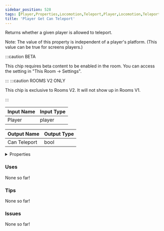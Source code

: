 ```yaml
---
sidebar_position: 528
tags: [Player,Properties,Locomotion,Teleport,Player,Locomotion,Teleport]
title: 'Player Get Can Teleport'
---
```


Returns whether a given player is allowed to teleport.

Note: The value of this property is independent of a player's platform. (This value can be true for screens players.)

:::caution BETA

This chip requires beta content to be enabled in the room. You can access the setting in "This Room -> Settings".

:::
:::caution ROOMS V2 ONLY

This chip is exclusive to Rooms V2. It will not show up in Rooms V1.

:::


<DocusaurusSvg />

| Input Name | Input Type |
|-----------|-----------|
| Player | player |

| Output Name | Output Type |
|-----------|-----------|
| Can Teleport | bool |


<details>
  <summary>Properties</summary>
  <div>
    <div>
    <table>
      <thead>
        <tr>
          <th>Is beta required?</th>
          <th>Yes</th>
        </tr>
        <tr>
          <th>Is this chip a trolling risk?</th>
          <th>No</th>
        </tr>
        <tr>
          <th>Is this chip a role assignment risk?</th>
          <th>No</th>
        </tr>
        <tr>
          <th>Chip UUID</th>
          <th>52fcfdc0-5f37-4c4c-892a-f61ba6ebf686</th>
        </tr>
        <tr>
          <th>Room availability</th>
          <th>Rooms V2 only</th>
        </tr>
      </thead>
    </table>
    </div>
  </div>
</details>

### Uses

None so far!

### Tips

None so far!

### Issues

None so far!